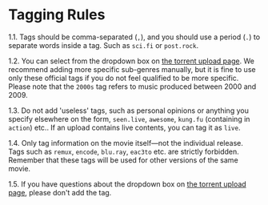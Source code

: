 <H1 id="content">Tagging Rules</H1>

1.1. Tags should be comma-separated (`,`), and you should use a period (`.`) to separate words inside a tag.
Such as `sci.fi` or `post.rock`.

1.2. You can select from the dropdown box on [the torrent upload page](/upload.php).
We recommend adding more specific sub-genres manually,
but it is fine to use only these official tags if you do not feel qualified to be more specific.
Please note that the `2000s` tag refers to music produced between 2000 and 2009.

1.3. Do not add 'useless' tags, such as personal opinions or anything you specify elsewhere on the form,
`seen.live`, `awesome`, `kung.fu` (containing in `action`) etc..
If an upload contains live contents, you can tag it as `live`.

1.4. Only tag information on the movie itself—not the individual release.
Tags such as `remux`, `encode`, `blu.ray`, `eac3to` etc. are strictly forbidden.
Remember that these tags will be used for other versions of the same movie.

1.5. If you have questions about the dropdown box on [the torrent upload page](/upload.php), please don't add the tag.
